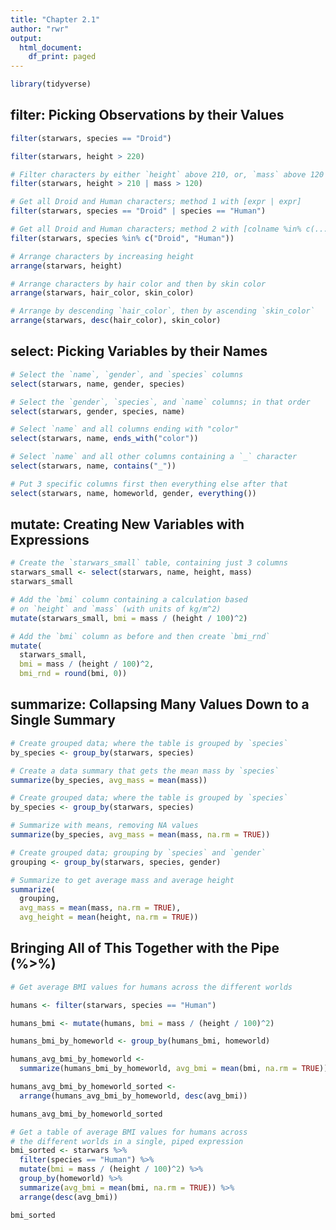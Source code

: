 ```yaml
---
title: "Chapter 2.1"
author: "rwr"
output: 
  html_document:
    df_print: paged
---
```


```r
library(tidyverse)
```


## filter: Picking Observations by their Values

```r
filter(starwars, species == "Droid")
```


```r
filter(starwars, height > 220)
```


```r
# Filter characters by either `height` above 210, or, `mass` above 120
filter(starwars, height > 210 | mass > 120)
```


```r
# Get all Droid and Human characters; method 1 with [expr | expr]
filter(starwars, species == "Droid" | species == "Human")
```


```r
# Get all Droid and Human characters; method 2 with [colname %in% c(...)]
filter(starwars, species %in% c("Droid", "Human"))
```


```r
# Arrange characters by increasing height
arrange(starwars, height)
```


```r
# Arrange characters by hair color and then by skin color
arrange(starwars, hair_color, skin_color)
```


```r
# Arrange by descending `hair_color`, then by ascending `skin_color`
arrange(starwars, desc(hair_color), skin_color)
```


## select: Picking Variables by their Names

```r
# Select the `name`, `gender`, and `species` columns
select(starwars, name, gender, species)
```


```r
# Select the `gender`, `species`, and `name` columns; in that order
select(starwars, gender, species, name)
```


```r
# Select `name` and all columns ending with "color" 
select(starwars, name, ends_with("color"))
```


```r
# Select `name` and all other columns containing a `_` character 
select(starwars, name, contains("_"))
```


```r
# Put 3 specific columns first then everything else after that 
select(starwars, name, homeworld, gender, everything())
```


## mutate: Creating New Variables with Expressions

```r
# Create the `starwars_small` table, containing just 3 columns
starwars_small <- select(starwars, name, height, mass)
starwars_small
```


```r
# Add the `bmi` column containing a calculation based
# on `height` and `mass` (with units of kg/m^2)
mutate(starwars_small, bmi = mass / (height / 100)^2)
```


```r
# Add the `bmi` column as before and then create `bmi_rnd`
mutate(
  starwars_small,
  bmi = mass / (height / 100)^2,
  bmi_rnd = round(bmi, 0))
```


## summarize: Collapsing Many Values Down to a Single Summary

```r
# Create grouped data; where the table is grouped by `species`
by_species <- group_by(starwars, species)

# Create a data summary that gets the mean mass by `species`
summarize(by_species, avg_mass = mean(mass))
```


```r
# Create grouped data; where the table is grouped by `species`
by_species <- group_by(starwars, species)

# Summarize with means, removing NA values
summarize(by_species, avg_mass = mean(mass, na.rm = TRUE))
```


```r
# Create grouped data; grouping by `species` and `gender`
grouping <- group_by(starwars, species, gender)

# Summarize to get average mass and average height
summarize(
  grouping,
  avg_mass = mean(mass, na.rm = TRUE),
  avg_height = mean(height, na.rm = TRUE))
```


## Bringing All of This Together with the Pipe (%>%)

```r
# Get average BMI values for humans across the different worlds

humans <- filter(starwars, species == "Human")

humans_bmi <- mutate(humans, bmi = mass / (height / 100)^2)

humans_bmi_by_homeworld <- group_by(humans_bmi, homeworld)

humans_avg_bmi_by_homeworld <- 
  summarize(humans_bmi_by_homeworld, avg_bmi = mean(bmi, na.rm = TRUE))

humans_avg_bmi_by_homeworld_sorted <-
  arrange(humans_avg_bmi_by_homeworld, desc(avg_bmi))

humans_avg_bmi_by_homeworld_sorted
```


```r
# Get a table of average BMI values for humans across
# the different worlds in a single, piped expression
bmi_sorted <- starwars %>%
  filter(species == "Human") %>%
  mutate(bmi = mass / (height / 100)^2) %>%
  group_by(homeworld) %>%
  summarize(avg_bmi = mean(bmi, na.rm = TRUE)) %>%
  arrange(desc(avg_bmi))

bmi_sorted
```

